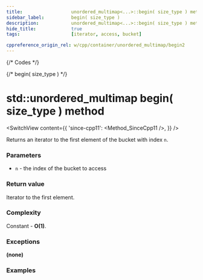 ```yaml
---
title:					unordered_multimap<...>::begin( size_type ) method
sidebar_label:			begin( size_type )
description:			unordered_multimap<...>::begin( size_type ) method C++ documentation
hide_title:				true
tags:					[iterator, access, bucket]

cppreference_origin_rel: w/cpp/container/unordered_multimap/begin2
---
```



{/* Codes */}

{/* begin( size_type ) */}

# std::unordered_multimap begin( size_type ) method

<SwitchView content={{
	'since-cpp11': <Method_SinceCpp11 />,
}} />

Returns an iterator to the first element of the bucket with index `n`.

### Parameters

 - `n` - the index of the bucket to access

### Return value

Iterator to the first element.

### Complexity

Constant - **O(1)**.

### Exceptions

**(none)**

### Examples

<ImproveSection />
